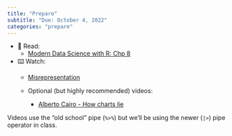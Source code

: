```yaml
---
title: "Prepare"
subtitle: "Due: October 4, 2022"
categories: "prepare"
---
```


-   📖 Read:
    -   [Modern Data Science with R: Chp 8](https://mdsr-book.github.io/mdsr2e/ch-ethics.html)
-   ⌨️ Watch:
    -   [Misrepresentation](https://youtu.be/C_-rTKfswUI)

    -   Optional (but highly recommended) videos:

        -   [Alberto Cairo - How charts lie](https://youtu.be/Low28hx4wyk)

::: callout-note
Videos use the "old school" pipe (`%>%`) but we'll be using the newer (`|>`) pipe operator in class.
:::
